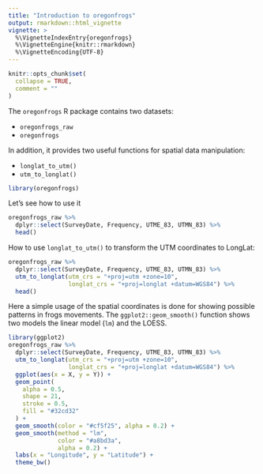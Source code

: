 ```yaml
---
title: "Introduction to oregonfrogs"
output: rmarkdown::html_vignette
vignette: >
  %\VignetteIndexEntry{oregonfrogs}
  %\VignetteEngine{knitr::rmarkdown}
  %\VignetteEncoding{UTF-8}
---
```


```r
knitr::opts_chunk$set(
  collapse = TRUE,
  comment = ""
)
```

The `oregonfrogs` R package contains two datasets:

- `oregonfrogs_raw`
- `oregonfrogs`

In addition, it provides two useful functions for spatial data manipulation:

- `longlat_to_utm()`
- `utm_to_longlat()`


```r
library(oregonfrogs)
```


Let's see how to use it
```r
oregonfrogs_raw %>%
  dplyr::select(SurveyDate, Frequency, UTME_83, UTMN_83) %>%
  head()
```

How to use `longlat_to_utm()` to transform the UTM coordinates to LongLat:

```r
oregonfrogs_raw %>%
  dplyr::select(SurveyDate, Frequency, UTME_83, UTMN_83) %>%
  utm_to_longlat(utm_crs = "+proj=utm +zone=10",
                 longlat_crs = "+proj=longlat +datum=WGS84") %>%
  head()
```

Here a simple usage of the spatial coordinates is done for showing possible patterns in frogs movements. The `ggplot2::geom_smooth()` function shows two models the linear model (`lm`) and the LOESS.
```r
library(ggplot2)
oregonfrogs_raw %>%
  dplyr::select(SurveyDate, Frequency, UTME_83, UTMN_83) %>%
  utm_to_longlat(utm_crs = "+proj=utm +zone=10",
                 longlat_crs = "+proj=longlat +datum=WGS84") %>%
  ggplot(aes(x = X, y = Y)) +
  geom_point(
    alpha = 0.5,
    shape = 21,
    stroke = 0.5,
    fill = "#32cd32"
  ) +
  geom_smooth(color = "#cf5f25", alpha = 0.2) +
  geom_smooth(method = "lm",
              color = "#a8bd3a",
              alpha = 0.2) +
  labs(x = "Longitude", y = "Latitude") +
  theme_bw()
```

